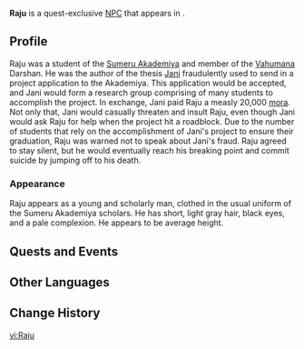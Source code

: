 {{Character Infobox
|type             = Quest NPC
|image            = NPC Raju.png
|realname         = <!-- Optional, if different from in-game name -->
|deceased         = Past
|region           = Sumeru
|location         = Sumeru
|affiliation      = Vahumana
|title            = 

|ancestry         = <!-- Clan/family -->
|father           = 
|mother           = 
|spouse           = 
|sibling          = 
|child            = 
|relative         = 

|voiceEN          = 
|voiceCN          = 
|voiceJP          = 
|dialoguereward   = 
}}
'''Raju''' is a quest-exclusive [[NPC]] that appears in {{Quest|Pride and Prejudice}}.
<!--
==Location==
{{subst:#tag:gallery|
NPC Location {{subst:PAGENAME}}.png{{subst:!}}{{subst:PAGENAME}}'s location
NPC Location {{subst:PAGENAME}} Context.png{{subst:!}}Additional context
}}
-->
==Profile==
<!--Detailed story/lore information goes here.-->
Raju was a student of the [[Sumeru Akademiya]] and member of the [[Vahumana]] Darshan. He was the author of the thesis [[Jani]] fraudulently used to send in a project application to the Akademiya. This application would be accepted, and Jani would form a research group comprising of many students to accomplish the project. In exchange, Jani paid Raju a measly 20,000 [[mora]]. Not only that, Jani would casually threaten and insult Raju, even though Jani would ask Raju for help when the project hit a roadblock. Due to the number of students that rely on the accomplishment of Jani's project to ensure their graduation, Raju was warned not to speak about Jani's fraud. Raju agreed to stay silent, but he would eventually reach his breaking point and commit suicide by jumping off to his death.

===Appearance===
Raju appears as a young and scholarly man, clothed in the usual uniform of the Sumeru Akademiya scholars. He has short, light gray hair, black eyes, and a pale complexion. He appears to be average height.

==Quests and Events==
{{Quests and Events}}
<!--
==Idle Quotes==
{{Dialogue Start}}
: {{DIcon|Idle}} {{Tx}}
:: {{A|VO {{subst:PAGENAME}} 01.ogg}} "{{Tx}}"
{{Dialogue End}}

==Dialogue==
{{Dialogue Start}}
:'''{{subst:PAGENAME}}:''' 
:{{DIcon}}
{{Dialogue End}}
<!--
==Event Dialogue==
===Event Name===
{{Dialogue Start}}
:'''{{subst:PAGENAME}}:'''
{{Dialogue End}}

==Trivia==
* 
-->
==Other Languages==
{{Other Languages
|default_hidden = 1
|en      = Raju
|zhs     = 拉杜
|zhs_rm  = Lādù
|zht     = 拉杜
|zht_rm  = Lādù
|ja      = ラジュ
|ja_rm   = Raju
|ko      = 라쥬
|es      = Rayu
|fr      = Raju
|ru      = Раджу
|th      = Raju
|vi      = Raju
|de      = Raju
|id      = Raju
|pt      = Raju
|tr      = Raju
|it      = Raju
}}

==Change History==
{{Change History|3.4}}
<!--
==References==
{{Reflist}}
-->

[[vi:Raju]]